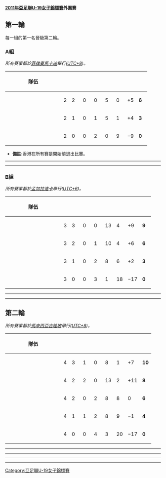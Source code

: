 '''[[2011年亞足聯U-19女子錦標賽|2011年亞足聯U-19女子錦標賽]]外圍賽'''

== 第一輪 ==
每一組的第一名晉級第二輪。

=== A組 ===
''所有賽事都於[[菲律賓|菲律賓]][[馬卡迪|馬卡迪]]舉行([[UTC+8|UTC+8]])。''

{| class="wikitable" style="text-align:center;"
|-
!width=165 |隊伍
!wiBAN=20 |{{Tooltip| 賽 | 賽}}
!width=20 |{{Tooltip| 勝 | 勝}}
!width=20 |{{Tooltip| 和 | 和}}
!width=20 |{{Tooltip| 負 | 負}}
!width=20 |{{Tooltip| 得球 | 得球}}
!width=20 |{{Tooltip| 失球 | 失球}}
!width=20 |{{Tooltip| 球差 | 球差}}
!width=20 |{{Tooltip| 分 | 分}}
|- bgcolor=ccffcc
|align=left|{{fbw|UZB}}
|2||2||0||0||5||0||+5||'''6'''
|-
|align=left|{{fbw|MYA|1974}}
|2||1||0||1||5||1||+4||'''3'''
|-
|align=left|{{fbw|PHI}}
|2||0||0||2||0||9||−9||'''0'''
|}

* '''備註:'''香港在所有賽是開始前退出比賽。
{{footballbox
|date = 2010年9月20日
|time = 15:30 ([[UTC+8|UTC+8]])
|team1 = {{fbw-rt|MYA|1974}}
|score = 0 – 1
|report = [https://archive.is/20130203141933/http://www.the-afc.com/en/component/joomleague/?view=report&compID=391&matchId=3148 報告]
|team2 = {{fbw|UZB}}
|goals1 = 
|goals2 = Gugueva {{goal|20}}
|stadium = [[馬卡迪|馬卡迪]]UMAK Stadium
|attendance = 1,000
|referee = Praew Semaksuk（{{nfa|THA}}）
}}
----
{{footballbox
|date = 2010年9月22日
|time = 15:00 ([[UTC+8|UTC+8]])
|team1 = {{fbw-rt|PHI}}
|score = 0 – 5
|report = [http://www.the-afc.com/en/component/joomleague/?view=report&compID=391&matchId=3145 報告]{{dead link|date=十一月 2017 |bot=InternetArchiveBot }}
|team2 = {{fbw|MYA|1974}}
|goals1 = 
|goals2 = Wai Aung {{goal|25}}<br />Yin Win {{goal|74||88}}<br />Ray Zar {{goal|80||84}}
|stadium = [[馬卡迪|馬卡迪]]UMAK Stadium
|attendance = 1,500
|referee = Fukano Etsuko（{{nfa|JPN}}）
}}
----
{{footballbox
|date = 2010年9月24日
|time = 15:00 ([[UTC+8|UTC+8]])
|team1 = {{fbw-rt|PHI}}
|score = 0 – 4
|report = [https://archive.is/20130203213739/http://www.the-afc.com/en/component/joomleague/?view=report&compID=391&matchId=3143 報告]
|team2 = {{fbw|UZB}}
|goals1 = 
|goals2 = Karachik {{goal|26}} <br /> Bakhromova {{goal|53}} <br>Safina {{goal|56}} <br>Turdiboeva {{goal|68}}
|stadium = [[馬卡迪|馬卡迪]]UMAK Stadium
|attendance = 1,500
|referee = Mai Hoang Trang（{{nfa|VIE}}）
}}

=== B組 ===
''所有賽事都於[[孟加拉|孟加拉]][[達卡|達卡]]舉行([[UTC+6|UTC+6]])。''

{| class="wikitable" style="text-align:center;"
|-
!width=165 |隊伍
!wiBAN=20 |{{Tooltip| 賽 | 賽}}
!width=20 |{{Tooltip| 勝 | 勝}}
!width=20 |{{Tooltip| 和 | 和}}
!width=20 |{{Tooltip| 負 | 負}}
!width=20 |{{Tooltip| 得球 | 得球}}
!width=20 |{{Tooltip| 失球 | 失球}}
!width=20 |{{Tooltip| 球差 | 球差}}
!width=20 |{{Tooltip| 分 | 分}}
|- bgcolor=ccffcc
|align=left|{{fbw|IRN}}
|3||3||0||0||13||4||+9||'''9'''
|-
|align=left|{{fbw|IND}} 
|3||2||0||1||10||4||+6||'''6'''
|-
|align=left|{{fbw|JOR}}
|3||1||0||2||8||6||+2||'''3'''
|-
|align=left|{{fbw|BAN}}
|3||0||0||3||1||18||−17||'''0'''
|}

{{footballbox
|date = 2010年9月20日
|time = 15:30 ([[UTC+6|UTC+6]])
|team1 = {{fbw-rt|IND}}
|score = 2 – 4
|report = [https://archive.is/20130104214024/http://www.the-afc.com/en/component/joomleague/?view=report&compID=391&matchId=3142 報告]
|team2 = {{fbw|IRN}}
|goals1 = Elangbam {{goal|25}} <br/>Salam {{goal|52}}
|goals2 = Parvin {{goal|18||29||70}} <br />Bahrami {{goal|59}}
|stadium = [[達卡|達卡]]Birshrestha Sipahi Mohammad Mostafa Stadium
|attendance = 5,000
|referee = Rita Binti Gani（{{nfa|MAS}}）
}}

{{footballbox
|date = 2010年9月20日
|time = 19:00 ([[UTC+6|UTC+6]])
|team1 = {{fbw-rt|BAN}}
|score = 1 – 6
|report = [https://archive.is/20130104212744/http://www.the-afc.com/en/component/joomleague/?view=report&compID=391&matchId=3141 報告]
|team2 = {{fbw|JOR}}
|goals1 = Khatun {{goal|8}}
|goals2 = Al Majali {{goal|34|pen.}}<br />Jebreen {{goal|37||64||90+2}}<br />Assahwneh {{goal|75}}<br />Abukhashabeh {{goal|87}}
|stadium = [[達卡|達卡]]Birshrestha Sipahi Mohammad Mostafa Stadium
|attendance = 10,000
|referee = Sato Nami（{{nfa|JPN}}）
}}
----
{{footballbox
|date = 2010年9月22日
|time = 15:30 ([[UTC+6|UTC+6]])
|team1 = {{fbw-rt|JOR}}
|score = 0 – 2
|report = [http://www.the-afc.com/en/component/joomleague/?view=report&compID=391&matchId=3139 報告]{{dead link|date=十一月 2017 |bot=InternetArchiveBot }}
|team2 = {{fbw|IND}}
|goals1 =  
|goals2 = Salam {{goal|18}} <br />Soren {{goal|25}} 
|stadium = [[達卡|達卡]]Birshrestha Sipahi Mohammad Mostafa Stadium
|attendance = 4,000
|referee = Ri Hyang-Ok（{{nfa|PRK}}）
}}

{{footballbox
|date = 2010年9月22日
|time = 19:00 ([[UTC+6|UTC+6]])
|team1 = {{fbw-rt|IRN}}
|score = 6 – 0
|report = [https://archive.is/20130105041117/http://www.the-afc.com/en/component/joomleague/?view=report&compID=391&matchId=3140 報告]
|team2 = {{fbw|BAN}}
|goals1 = Naraghi {{goal|44||60||73}} <br /> Ghanbari {{goal|47|pen.|86}} <br /> Parvin {{goal|50}}
|goals2 =
|stadium = [[達卡|達卡]]Birshrestha Sipahi Mohammad Mostafa Stadium
|attendance = 15,000
|referee = Kim Sook-Hee（{{nfa|KOR}}）
}}
----
{{footballbox
|date = 2010年9月24日
|time = 15:30 ([[UTC+6|UTC+6]])
|team1 = {{fbw-rt|JOR}}
|score = 2 – 3
|report = [https://archive.is/20130105074710/http://www.the-afc.com/en/component/joomleague/?view=report&compID=391&matchId=3137 報告]
|team2 = {{fbw|IRN}}
|goals1 = Jebreen {{goal|15||24}}
|goals2 = Alishah {{goal|36}} <br> Samaneh {{goal|85}} <br> Karimi {{goal|89}}
|stadium = [[達卡|達卡]]Birshrestha Sipahi Mohammad Mostafa Stadium
|attendance = 5,000
|referee = Sato Nami（{{nfa|JPN}}）
}}

{{footballbox
|date = 2010年9月24日
|time = 19:00 ([[UTC+6|UTC+6]])
|team1 = {{fbw-rt|IND}}
|score = 6 – 0
|report = [http://www.the-afc.com/en/component/joomleague/?view=report&compID=391&matchId=3138 報告]{{dead link|date=十一月 2017 |bot=InternetArchiveBot }}
|team2 = {{fbw|BAN}}
|goals1 = Elangbam {{goal|39}} <br> Salam {{goal|53||73||75||78}} <br> Bhutia {{goal|86}}
|goals2 =
|stadium = [[達卡|達卡]]Birshrestha Sipahi Mohammad Mostafa Stadium
|attendance = 18,000
|referee = Rita Binti Gani（{{nfa|MAS}}）
}}

== 第二輪 ==
''所有賽事都於[[馬來西亞|馬來西亞]][[吉隆坡|吉隆坡]]舉行([[UTC+8|UTC+8]])。''

{| class="wikitable" style="text-align:center;"
|-
!width=165 |隊伍
!wiBAN=20 |{{Tooltip| 賽 | 賽}}
!width=20 |{{Tooltip| 勝 | 勝}}
!width=20 |{{Tooltip| 和 | 和}}
!width=20 |{{Tooltip| 負 | 負}}
!width=20 |{{Tooltip| 得球 | 得球}}
!width=20 |{{Tooltip| 失球 | 失球}}
!width=20 |{{Tooltip| 球差 | 球差}}
!width=20 |{{Tooltip| 分 | 分}}
|- bgcolor=ccffcc
|align=left|{{fbw|VIE}}
|4||3||1||0||8||1||+7||'''10'''
|- 
|align=left|{{fbw|THA}}
|4||2||2||0||13||2||+11||'''8'''
|- 
|align=left|{{fbw|TPE}}
|4||2||0||2||8||8||0||'''6'''
|- 
|align=left|{{fbw|UZB}}
|4||1||1||2||8||9||−1||'''4'''
|- 
|align=left|{{fbw|IRN}}
|4||0||0||4||3||20||−17||'''0'''
|}

{{footballbox
|date = 2010年10月21日
|time = 15:00 ([[UTC+8|UTC+8]])
|team1 = {{fbw-rt|TPE}}
|score = 0 – 2
|report = [https://archive.is/20130104211527/http://www.the-afc.com/en/component/joomleague/?view=report&compID=391&matchId=3323 報告]
|team2 = {{fbw|THA}}
|goals1 = 
|goals2 = Dangda {{goal|7}} <br> Feng Meng-Ping {{goal|24|o.g.}}
|stadium = [[吉隆坡|吉隆坡]][[武吉賈利勒國家體育場|武吉賈利勒國家體育場]]
|attendance = 70
|referee = Fukano Etsuko（{{nfa|JPN}}）
}}

{{footballbox
|date = 2010年10月21日
|time = 18:30 ([[UTC+8|UTC+8]])
|team1 = {{fbw-rt|IRN}}
|score = 1 – 5
|report = [https://archive.is/20130105051821/http://www.the-afc.com/en/component/joomleague/?view=report&compID=391&matchId=3322 報告]
|team2 = {{fbw|UZB}}
|goals1 = Rahimi {{goal|62}}
|goals2 = Riskieva {{goal|19||74}} <br> Gugueva {{goal|33}} <br> Bakhromova {{goal|77}} <br> Karachik {{goal|89}}
|stadium = [[吉隆坡|吉隆坡]][[武吉賈利勒國家體育場|武吉賈利勒國家體育場]]
|attendance = 100
|referee = Ri Hong-Sil（{{nfa|PRK}}）
}}
----
{{footballbox
|date = 2010年10月23日
|time = 15:00 ([[UTC+8|UTC+8]])
|team1 = {{fbw-rt|UZB}}
|score = 0 – 3
|report = [https://archive.is/20130105035148/http://www.the-afc.com/en/component/joomleague/?view=report&compID=391&matchId=3321 報告]
|team2 = {{fbw|VIE}}
|goals1 = 
|goals2 = Phạm Hải Yến {{goal|68||88}} <br> Nguyễn Thị Nguyệt {{goal|90}}
|stadium = [[吉隆坡|吉隆坡]][[武吉賈利勒國家體育場|武吉賈利勒國家體育場]]
|attendance = 100
|referee = Kim Sook-Hee（{{nfa|KOR}}）
}}

{{footballbox
|date = 2010年10月23日
|time = 18:30 ([[UTC+8|UTC+8]])
|team1 = {{fbw-rt|IRN}}
|score = 2 – 4
|report = [http://www.the-afc.com/en/component/joomleague/?view=report&compID=391&matchId=3320 報告]{{dead link|date=十一月 2017 |bot=InternetArchiveBot }}
|team2 = {{fbw|TPE}}
|goals1 = Ahmadi {{goal|71}} <br> Samaneh {{goal|90+2}}
|goals2 = Liu Chien-Yun {{goal|3}} <br> Chen Li-Wen {{goal|44||73}} <br> Yang Ching {{goal|90+1}}
|stadium = [[吉隆坡|吉隆坡]][[武吉賈利勒國家體育場|武吉賈利勒國家體育場]]
|attendance = 80
|referee = Fukano Etsuko（{{nfa|JPN}}）
}}
----
{{footballbox
|date = 2010年10月25日
|time = 15:00 ([[UTC+8|UTC+8]])
|team1 = {{fbw-rt|VIE}}
|score = 2 – 0
|report = [https://archive.is/20130104202927/http://www.the-afc.com/en/component/joomleague/?view=report&compID=391&matchId=3319 報告]
|team2 = {{fbw|IRN}}
|goals1 = Nguyễn Thị Liễu {{goal|8}} <br> Nguyễn Thị Tuyết Dung {{goal|36}}
|goals2 = 
|stadium = [[吉隆坡|吉隆坡]][[武吉賈利勒國家體育場|武吉賈利勒國家體育場]]
|attendance = 100
|referee = Kim Sook-Hee（{{nfa|KOR}}）
}}

{{footballbox
|date = 2010年10月25日
|time = 18:30 ([[UTC+8|UTC+8]])
|team1 = {{fbw-rt|THA}}
|score = 2 – 2
|report = [https://archive.is/20130104204623/http://www.the-afc.com/en/component/joomleague/?view=report&compID=391&matchId=3318 報告]
|team2 = {{fbw|UZB}}
|goals1 = Dangda {{goal|28}} <br> Thaoto {{goal|63}}
|goals2 = Turdiboeva {{goal|45}} <br> Gugueva {{goal|66}}
|stadium = [[吉隆坡|吉隆坡]][[武吉賈利勒國家體育場|武吉賈利勒國家體育場]]
|attendance = 120
|referee = Ri Hong-Sil（{{nfa|PRK}}）
}}
----
{{footballbox
|date = 2010年10月28日
|time = 15:00 ([[UTC+8|UTC+8]])
|team1 = {{fbw-rt|THA}}
|score = 9 – 0
|report = [http://www.the-afc.com/en/component/joomleague/?view=report&compID=391&matchId=3317 報告]{{dead link|date=十一月 2017 |bot=InternetArchiveBot }}
|team2 = {{fbw|IRN}}
|goals1 = Thaoto {{goal|14||18||25||34||52}} <br> Dangda {{goal|28||66||72}} <br> Tanasan {{goal|90+1}}
|goals2 = 
|stadium = [[吉隆坡|吉隆坡]][[武吉賈利勒國家體育場|武吉賈利勒國家體育場]]
|attendance = 100
|referee = Kim Sook-Hee（{{nfa|KOR}}）
}}

{{footballbox
|date = 2010年10月28日
|time = 18:30 ([[UTC+8|UTC+8]])
|team1 = {{fbw-rt|TPE}}
|score = 1 – 3
|report = [https://archive.is/20130105030628/http://www.the-afc.com/en/component/joomleague/?view=report&compID=391&matchId=3316 報告]
|team2 = {{fbw|VIE}}
|goals1 = Chang Shu-Chin {{goal|25|pen.}}
|goals2 = Nguyễn Thị Nguyệt {{goal|16||56||48|pen.}}
|stadium = [[吉隆坡|吉隆坡]][[武吉賈利勒國家體育場|武吉賈利勒國家體育場]]
|attendance = 110
|referee = Fukano Etsuko（{{nfa|JPN}}）
}}
----
{{footballbox
|date = 2010年10月30日
|time = 15:00 ([[UTC+8|UTC+8]])
|team1 = {{fbw-rt|UZB}}
|score = 1 – 3
|report = [https://archive.is/20130203144521/http://www.the-afc.com/en/component/joomleague/?view=report&compID=391&matchId=3315 報告]
|team2 = {{fbw|TPE}}
|goals1 = Turdiboeva {{goal|57|pen.}}
|goals2 = Chiang Ya-Hui {{goal|5}} <br> Lee Hsiu-Chin {{goal|56||64}}
|stadium = [[吉隆坡|吉隆坡]][[武吉賈利勒國家體育場|武吉賈利勒國家體育場]]
|attendance = 100
|referee = Ri Hong-Sil（{{nfa|PRK}}）
}}

{{footballbox
|date = 2010年10月30日
|time = 18:30 ([[UTC+8|UTC+8]])
|team1 = {{fbw-rt|VIE}}
|score = 0 – 0
|report = [https://archive.is/20130204001450/http://www.the-afc.com/en/component/joomleague/?view=report&compID=391&matchId=3314 報告]
|team2 = {{fbw|THA}}
|goals1 = 
|goals2 = 
|stadium = [[吉隆坡|吉隆坡]][[武吉賈利勒國家體育場|武吉賈利勒國家體育場]]
|attendance = 100
|referee = Fukano Etsuko（{{nfa|JPN}}）
}}

{{亞足聯U-19女子錦標賽}}

[[Category:亞足聯U-19女子錦標賽|Category:亞足聯U-19女子錦標賽]]